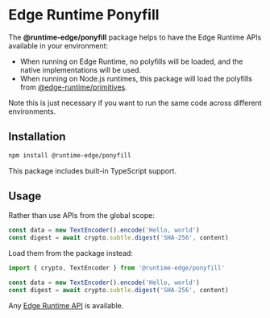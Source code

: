 # Edge Runtime Ponyfill

The **@runtime-edge/ponyfill** package helps to have the Edge Runtime APIs available in your environment:

- When running on Edge Runtime, no polyfills will be loaded, and the native implementations will be used.
- When running on Node.js runtimes, this package will load the polyfills from [@edge-runtime/primitives](/packages/primitives).

Note this is just necessary if you want to run the same code across different environments.

## Installation

```sh npm2yarn
npm install @runtime-edge/ponyfill
```

This package includes built-in TypeScript support.

## Usage

Rather than use APIs from the global scope:

```js
const data = new TextEncoder().encode('Hello, world')
const digest = await crypto.subtle.digest('SHA-256', content)
```

Load them from the package instead:

```js
import { crypto, TextEncoder } from '@runtime-edge/ponyfill'

const data = new TextEncoder().encode('Hello, world')
const digest = await crypto.subtle.digest('SHA-256', content)
```

Any [Edge Runtime API](/features/available-apis) is available.
